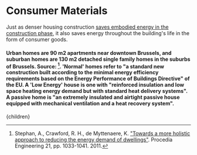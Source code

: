 


# Consumer Materials

Just as denser housing construction [saves embodied energy in the construction phase](http://urbancruiseship.org/solution/cities/cities_construction), it also saves energy throughout the building's life in the form of consumer goods.

#### Urban homes are 90 m2 apartments near downtown Brussels, and suburban homes are 130 m2 detached single family homes in the suburbs of Brussels. Source: [^1]. 'Normal' homes refer to "a standard new construction built according to the minimal energy efficiency requirements based on the Energy Performance of Buildings Directive" of the EU. A 'Low Energy' house is one with "reinforced insulation and low space heating energy demand but with standard heat delivery systems". A passive home is "an extremely insulated and airtight passive house equipped with mechanical ventilation and a heat recovery system".

[^1]: Stephan, A., Crawford, R. H., de Myttenaere, K. ["Towards a more holistic approach to reducing the energy demand of dwellings"](https://www.sciencedirect.com/science/article/pii/S1877705811049435). Procedia Engineering 21, pp. 1033-1041. 2011.

  <Article 
    focusAreaUrl={focusAreaUrl} 
    hierarchy={hierarchy} 
    site={site}
  >
    {children}
  </Article>